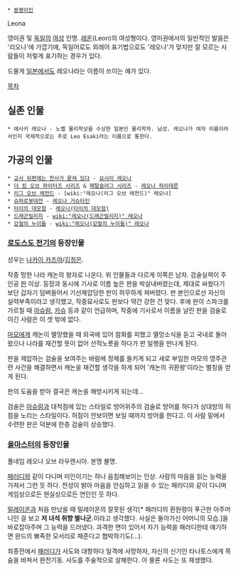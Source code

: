  * [[동명이인]]

Leona

영미권 및 [[독일]]의 [[여성]] 인명. [[레온]](Leon)의 여성형이다. 영미권에서의 일반적인 발음은 '리오나'에 가깝기에, 독일어로도 외래어 표기법으로도 '레오나'가 맞지만 잘 모르는 사람들이 저렇게 표기하는 경우가 있다.

드물게 [[일본]]에서도 레오나라는 이름이 쓰이는 예가 있다.

[[목차]]
== 실존 인물 ==
 * 에사키 레오나 - 노벨 물리학상을 수상한 일본인 물리학자. 남성. 레오나가 여자 이름이라서인지 국제적으로는 주로 Leo Esaki라는 이름으로 통한다.

== 가공의 인물 ==
 * [[교사 뒤편에는 천사가 묻혀 있다]] - [[요시이 레오나]]
 * [[더 킹 오브 파이터즈 시리즈]] & [[메탈슬러그 시리즈]] - [[레오나 하이데른]]
 * [[리그 오브 레전드]] - [wiki:"레오나(리그 오브 레전드)" 레오나]
 * [[슈퍼로봇대전]] - [[레오나 거슈타인]]
 * [[타이의 대모험]] - [[레오나(타이의 대모험)]]
 * [[드래곤빌리지]] - [[wiki:"레오나(드래곤빌리지)" 레오나]]
 * [[강철의 누이들]] - [[wiki:"레오나(강철의 누이들)" 레오나]]

=== [[로도스도 전기]]의 등장인물 ===
성우는 [[나카이 카즈야]]/[[김정은(성우)|김정은]].

작중 망한 나라 캐논의 왕자로 나온다. 위 인물들과 다르게 이쪽은 남자. 검술실력이 주인공 [[판]] 이상. 등장과 동시에 기사로 이름 높은 판을 박살내버렸는데, 제대로 싸웠다기 보단 갑자기 덤벼들어서 기선제압당한 판이 허무하게 져버렸다. 판 본인으로선 자신의 실력부족이라고 생각했고, 작중묘사로도 판보다 약간 강한 건 맞다. 후에 판이 스파크를 가르칠 때 [[아슈람]], [[카슈]] 등과 같이 언급하며, 작중에 기사로서 이름을 날린 판을 검술로 이긴 사람은 이 셋 밖에 없다.

[[마모]]에게 캐논이 멸망했을 때 외국에 있어 참화를 피했고 멸망소식을 듣고 국내로 돌아왔으나 나라를 재건할 뜻이 없어 산적노릇을 하다가 판 일행을 만나게 된다.

판을 제압하는 검술을 보여주는 바람에 정체를 들키게 되고 새로 부임한 마모의 영주관련 사건을 해결하면서 캐논을 재건할 생각을 하게 되어 '캐논의 귀환왕'이라는 별칭을 얻게 된다.

판의 도움을 받아 결국은 캐논을 해방시키게 되는데...

검술은 [[아슈람]]과 대척점에 있는 스타일로 방어위주의 검술로 방어를 하다가 상대방의 허점을 노리는 스타일이다. 허점이 안보이면 보일 때까지 방어를 한다고. 이 사람 밑에서 수련한 판은 덕분에 한층 검술이 상승했다.

=== [[올마스터]]의 등장인물 ===
풀네임 레오나 오브 라우렌시아. 본명 불명.

[[패러디]]와 같이 다니며 미인이기는 하나 음침해보이는 인상. 사람의 마음을 읽는 능력을 가져서 그런 듯 하다. 천성이 밝아 마음을 안심하고 읽을 수 있는 패러디와 같이 다니며 게임상으로든 현실상으로든 연인인 듯 하다.

[[밀레이온]]과 처음 만났을 때 밀레이온의 잘못된 생각[* 패러디의 환원령이 푸근한 아주머니인 걸 보고 '''저 녀석 취향 별나군.'''이라고 생각했다. 사실은 돌아가신 어머니의 모습.]을 바로잡아주며 그 능력을 드러냈다. 과격한 면이 있어서 자기 능력을 패러디한테 얘기하면 완드의 뾰족한 모서리로 패준다고 협박하기도(…).

최종전에서 [[패러디]]가 사도와 대항하다 일격에 사망하자, 자신의 신기인 타나토스에게 목숨을 바쳐서 완전기동. 사도를 주술적으로 살해한다. 아 물론 사도는 또 재생했다.

